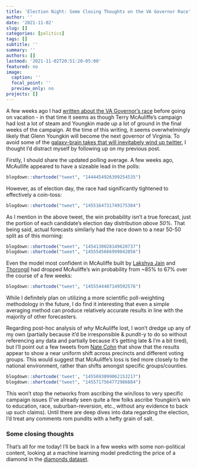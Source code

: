 ```yaml
---
title: 'Election Night: Some Closing Thoughts on the VA Governor Race'
author: ''
date: '2021-11-02'
slug: []
categories: [politics]
tags: []
subtitle: ''
summary: ''
authors: []
lastmod: '2021-11-02T20:51:20-05:00'
featured: no
image:
  caption: ''
  focal_point: ''
  preview_only: no
projects: []
---
```


A few weeks ago I had [written about the VA Governor's race](https://www.thedatadiary.net/blog/2021-10-19-polling-average-of-the-va-governor-s-race-using-purrr-map-functions/) before going on vacation - in that time it seems as though Terry McAuliffe's campaign had lost a lot of steam and Youngkin made up a lot of ground in the final weeks of the campaign. At the time of this writing, it seems overwhelmingly likely that Glenn Youngkin will become the next governor of Virginia. To avoid some of the [galaxy-brain takes that will inevitabely wind up twitter](https://twitter.com/rp_griffin/status/1455696452915802122), I thought I'd distract myself by following up on my previous post. 

Firstly, I should share the updated polling average. A few weeks ago, McAullife appeared to have a sizeable lead in the polls:

```r
blogdown::shortcode("tweet", "1444454926399254535")
```

However, as of election day, the race had significantly tightened to effectively a coin-toss:

```r
blogdown::shortcode("tweet", "1455164731749175304")
```

As I mention in the above tweet, the win probability isn't a true forecast, just the portion of each candidate's election day distribution *above 50%*. That being said, actual forecasts similarly had the race down to a near 50-50 split as of this morning:

```r
blogdown::shortcode("tweet", "1454130028149620737")
blogdown::shortcode("tweet", "1455545666999042056")
```

Even the model most confident in McAuliffe built by [Lakshya Jain](https://twitter.com/lxeagle17) and [Thorongil](https://twitter.com/Thorongil16) had dropped McAuliffe's win probability from ~85% to 67% over the course of a few weeks:

```r
blogdown::shortcode("tweet", "1455544487149592576")
```

While I definitely plan on utilizing a more scientific poll-weighting methodology in the future, I do find it interesting that even a simple averaging method can produce relatively accurate results in line with the majority of other forecasters. 

Regarding post-hoc analysis of *why* McAuliffe lost, I won't dredge up any of my own (partially because it'd be irresponsible & pundit-y to do so without referencing any data and partially because it's getting late & I'm a bit tired), but I'll point out a few tweets from [Nate Cohn](https://twitter.com/Nate_Cohn) that show that the results appear to show a near uniform shift across precincts and different voting groups. This would suggest that McAuliffe's loss is tied more closely to the national environment, rather than shifts amongst specific groups/counties.

```r
blogdown::shortcode('tweet', "1455693099062153217")
blogdown::shortcode("tweet", "1455717564772986884")
```

This won't stop the networks from ascribing the win/loss to very specific campaign issues (I've already seen quite a few folks ascribe Youngkin's win to education, race, suburban-reversion, etc., without any evidence to back up such claims). Until there are deep dives into data regarding the election, I'd treat any comments rom pundits with a hefty grain of salt. 

### Some closing thoughts

That's all for me today! I'll be back in a few weeks with some non-political content, looking at a machine learning model predicting the price of a diamond in the [diamonds dataset](https://ggplot2.tidyverse.org/reference/diamonds.html). 
